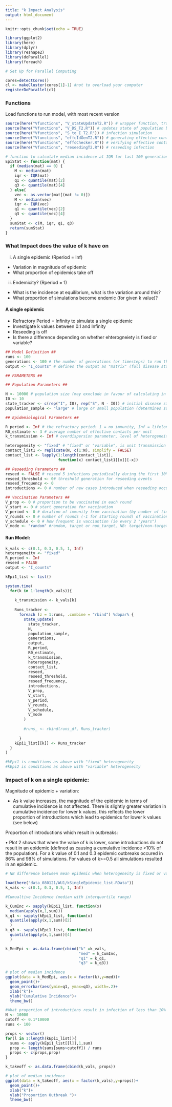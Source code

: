 ```yaml
---
title: "k Impact Analysis"
output: html_document
---
```


```r
knitr::opts_chunk$set(echo = TRUE)

```

```r
library(ggplot2)
library(here)
library(dplyr)
library(reshape2)
library(doParallel)
library(foreach)

```

```r

# Set Up for Parallel Computing

cores=detectCores()
cl <- makeCluster(cores[1]-1) #not to overload your computer
registerDoParallel(cl)


```


### Functions

Load functions to run model, with most recent version

```r
source(here("Vfunctions", "V_stateUpdateT2.R")) # wrapper function, tracks epidemic in population over generations
source(here("Vfunctions", "V_DS_T2.R")) # updates state of population based on current generation
source(here("Vfunctions", "S_to_I_T2.R")) # infection simulation
source(here("Vfunctions", "effcIdGenT2.R")) # generating effective contact IDs
source(here("Vfunctions", "effcChecker.R")) # verifying effective contact IDs
source(here("Vfunctions", "reseedingT2.R")) # reseeding infection

```


```r

# function to calculate median incidence at IQR for last 100 generations
EpiStat <- function(mat) {
  if (median(mat) == 0) {
    M <- median(mat)
    iqr <- IQR(mat)
    q1 <- quantile(mat)[2]
    q3 <- quantile(mat)[4]
  } else{
    vec <- as.vector(mat[(mat != 0)])
    M <- median(vec)
    iqr <- IQR(vec)
    q1 <- quantile(vec)[2]
    q3 <- quantile(vec)[4]
  }
  sumStat <- c(M, iqr, q1, q3)
  return(sumStat)
}

```


### What Impact does the value of k have on 
(i) A single epidemic (Rperiod = Inf)
  + Variation in magnitude of epidemic
  + What proportion of epidemics take off
(ii) Endemicity? (Rperiod = 1)
  + What is the incidence at equilibrium, what is the variation around this?
  + What proportion of simulations become endemic (for given k value)?
  
#### A single epidemic

* Refractory Period = Infinity to simulate a single epidemic
* Investigate k values between 0.1 and Infinity
* Reseeding is off
* Is there a difference depending on whether ehterogneiety is fixed or variable?
```r

## Model Definition ##
runs <- 100
generations <- 100 # the number of generations (or timesteps) to run the model over
output <- "I_counts" # defines the output as "matrix" (full disease state and ID of units) or "counts" (number of units in S,I,R states or "I_counts" (returns only count of infected units over time)

## PARAMETERS ##

## Population Parameters ##

N <- 10000 # population size (may exxclude in favour of calculating in state_update function)
I0 <- 10
state_tracker <- c(rep("I", I0), rep("S", N - I0)) # initial disease state of units in population
population_sample <- "large" # large or small population (determines sampling strategy)

## Epidemiological Parameters ##

R_period <- Inf # the refractory period: 1 = no immunity, Inf = lifelong immunity
R0_estimate <- 3 # average number of effective contacts per unit
k_transmission <- Inf # overdispersion parameter, level of heterogeneity in effective contact potential: 0.1 = high heterogneiety, Inf = homogeneous

heterogeneity <- "fixed" # "fixed" or "variable", is unit transmission potential constant through time?
contact_list1 <- replicate(N, c(1:N), simplify = FALSE) 
contact_list <- lapply(1:length(contact_list1), 
                       function(x) contact_list1[[x]][-x]) 

## Reseeding Parameters ##
reseed <- FALSE # reseed 5 infections periodically during the first 10% of generations
reseed_threshold <- 0# threshold generation for reseeding events
reseed_frequency <- 0
introductions <- 0 # number of new cases introduced when reseeding occurs

## Vaccination Parameters ##
V_prop <- 0 # proportion to be vaccinated in each round
V_start <- 0 # start generation for vaccination
V_period <- 0 # duration of immunity from vaccination (by number of timesteps)
V_rounds <- 0 # number of rounds (-1 for starting round) of vaccination in programme
V_schedule <- 0 # how frequent is vacciantion (ie every 2 "years")
V_mode <- "random" #random, target or non_target, NB: target/non-target only possible if heterogneiety is fixed

```

#### Run Model: 

```r
k_vals <- c(0.1, 0.3, 0.5, 1, Inf)
heterogeneity <- "fixed"
R_period <- Inf
reseed = FALSE
output <- "I_counts"

kEpi1_list <- list()

system.time(
  for(k in 1:length(k_vals)){
    
    k_transmission <- k_vals[k]
    
    Runs_tracker <-
      foreach (z = 1:runs, .combine = "rbind") %dopar% {  
        state_update(
          state_tracker, 
          N, 
          population_sample,
          generations,
          output, 
          R_period, 
          R0_estimate,
          k_transmission, 
          heterogeneity,
          contact_list,
          reseed,
          reseed_threshold,
          reseed_frequency,
          introductions,
          V_prop, 
          V_start,
          V_period,
          V_rounds,
          V_schedule,
          V_mode
        )
        
        #runs_ <- rbind(runs_df, Runs_tracker)
        
      }
    kEpi1_list[[k]] <- Runs_tracker
  }
)

#kEpi1 is conditions as above with "fixed" heterogeneity
#kEpi2 is conditions as above with "variable" heterogeneity


```



### Impact of k on a single epidemic: 

Magnitude of epidemic + variation:

* As k value increases, the magnitude of the epidemic in terms of cumulative incidence is not affected. There is slightly greater variation in cumulative incidence for lower k values, this reflects the lower proportion of introductions which lead to epidemics for lower k values (see below)

Proportion of introductions which result in outbreaks:

• Plot 2 shows that when the value of k is lower, some introductions do not result in an epidemic (defined as causing a cumulative incidence >10% of the population). For a k value of 0.1 and 0.3 epidemic outbreaks occured in 86% and 98% of simulations. For values of k>=0.5 all simulations resulted in an epidemic. 

```r

# NB difference between mean epidemic when heterogeneity is fixed or variable is qualitative

load(here("data_080121/WU1/kSingleEpidemic_list.RData"))
k_vals <- c(0.1, 0.3, 0.5, 1, Inf)

#Cumualtive Incidence (median with interquartile range)

k_CumInc <- sapply(kEpi1_list, function(x)
  median(apply(x,1,sum)))
k_q1 <- sapply(kEpi1_list, function(x)
  quantile(apply(x,1,sum))[2]
  )
k_q3 <- sapply(kEpi1_list, function(x)
  quantile(apply(x,1,sum))[4]
  )

k_MedEpi <- as.data.frame(cbind("k" =k_vals, 
                                "med" = k_CumInc, 
                                "q1" = k_q1, 
                                "q3" = k_q3))

# plot of median incidence
ggplot(data = k_MedEpi, aes(x = factor(k),y=med))+
  geom_point()+
  geom_errorbar(aes(ymin=q1, ymax=q3), width=.2)+
  xlab("k")+
  ylab("Cumulative Incidence")+
  theme_bw()

```

```r

#What proportion of introductions result in infection of less than 10% of the population
N <- 10000
cutoff <- 0.1*10000
runs <- 100

props <- vector()
for(l in 1:length(kEpi1_list)){
  sums <- apply(kEpi1_list[[l]],1,sum)
  prop <- length(sums[sums>cutoff]) / runs
  props <- c(props,prop)
}

k_takeoff <- as.data.frame(cbind(k_vals, props))

# plot of median incidence
ggplot(data = k_takeoff, aes(x = factor(k_vals),y=props))+
  geom_point()+
  xlab("k")+
  ylab("Proportion Outbreak ")+
  theme_bw()

```
